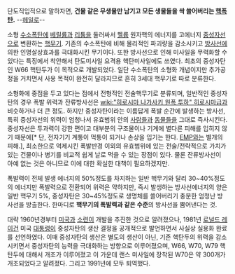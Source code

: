 단도직입적으로 말하자면, '''건물 같은 무생물만 남기고 모든 생물들을 싹 쓸어버리는 [[핵폭탄]].''' --[[헤일로]]--

소형 [[수소폭탄]]에 [[베릴륨]]과 [[리튬]]을 둘러싸서 [[헬륨]] 원자핵의 에너지를 고에너지 [[중성자선]]으로 변환하는 [[핵무기]]. 기존의 수소폭탄에 비해 물리적인 파괴량을 감소시키고 [[방사선]]에 의한 인명살상효과를 극대화시킨 무기이다. 또한 방사선으로 인해 미사일을 무력화할 수 있다는 특징에서 착안해서 탄도미사일 요격용 핵탄미사일에도 쓰였다. 최초의 중성자탄인 W66 핵탄두가 이 목적으로 개발되었다. 일단 수소폭탄의 소형화 개념이지만 추가공정을 거치면서 사용 목적이 완전히 달라지므로 흔히 3세대 핵무기로 따로 분류한다.

소형화에 중점을 두고 있다는 점에서 전형적인 전술핵무기로 분류되며, 일반적인 중성자탄의 경우 폭발 위력과 잔류방사선은 [[wiki:"히로시마 나가사키 원폭 투하" 히로시마급]]과 비슷하거나 더 큰 정도. 하지만 중성자탄이라는 이름답게 폭발 순간에 발생하는 방사선, 특히 중성자선의 위력이 엄청나서 유효범위 안의 [[사람]]들과 [[동물]]들을 그대로 즉사시킨다.
중성자선은 투과력이 강한 편이고 대부분의 구조물이나 기계에 별다른 피해를 입히지 않기 때문에[* 단, 전자기기 계통이 먹통이 되거나 손상을 입기는 한다. [[EMP]]와는 별개의 피해.], 최소한으로 억제시킨 폭발반경 이외의 유효범위에 있는 전술/전략적으로 가치가 있는 건물이나 병기를 비교적 쉽게 날로 먹을 수 있는 장점이 있다. 물론 잔류방사선이 아예 없는 것은 아니므로 이에 대한 확실한 대책이 필요하겠지만.

폭발력이 전체 발생 에너지의 50%정도를 차지하는 일반 핵무기와 달리 30~40%정도의 에너지만 폭발력으로 전환되어 위력은 약하지만, 즉시 발생하는 방사선에너지의 양은 일반 핵무기 5%, 중성자탄은 30~45%정도로 생명체를 쓸어버리기 충분한 엄청난 방사선을 방출한다. 한마디로 '''핵무기의 폭발력과 같은 수준'''의 방사선을 뿜어낸다는 것.

대략 1960년경부터 [[미국]]과 [[소련]]이 개발을 추진한 것으로 알려졌으나, 1981년 [[로널드 레이건]] 미국 [[대통령]]이 중성자탄의 생산 결정을 공개적으로 발언하면서 사실상 실용화 완료를 선언하였다.
이때 중성자탄의 생산은 별도의 생산이 아닌, 기존 핵탄두의 위력을 감소시키면서 중성자탄의 능력을 극대화하는 방향으로 이루어졌으며, W66, W70, W79 핵탄두에 대해서 개조가 이루어졌고 이 가운데 랜스 미사일에 장착된 W70은 약 300개가 개조되었다고 알려졌다. 그리고 1991년에 모두 퇴역했다.
